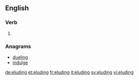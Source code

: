 ==English==

===Verb===
{{head|en}}

# {{present participle of|elude|lang=en}}

===Anagrams===
* [[dueling#English|dueling]]
* [[indulge#English|indulge]]

[[de:eluding]]
[[et:eluding]]
[[fr:eluding]]
[[it:eluding]]
[[sv:eluding]]
[[vi:eluding]]
